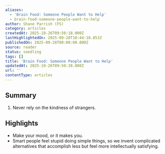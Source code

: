 ```yaml
---
aliases:
  - 'Brain Food: Someone People Want to Help'
  - brain-food-someone-people-want-to-help
author: Shane Parrish (FS)
category: articles
createdAt: 2025-10-26T09:50:18.000Z
lastHighlightedOn: 2025-09-28T10:44:18.853Z
publishedOn: 2025-09-28T00:00:00.000Z
source: reader
status: seedling
tags: []
title: 'Brain Food: Someone People Want to Help'
updatedAt: 2025-10-26T09:50:38.000Z
url: ''
contentType: articles
---
```

## Summary

1. Never rely on the kindness of strangers.

## Highlights

- Make your mood, or it makes you.
- Smart people feel stupid doing simple things, so we invent complicated alternatives that accomplish less but feel more intellectually satisfying.
